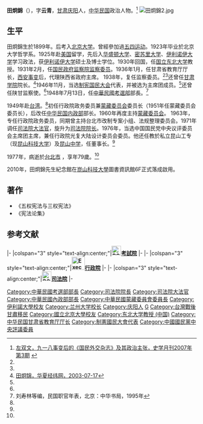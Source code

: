 {{Infobox officeholder
| name            = 田炯錦
| original_name   = Tien Chung-chin
| image           = 田炯錦_(Cropped).jpg
| sex             = 男
| office          = {{ROC}}第3任[[司法院院長|司法院院長]]
| term_start      = 1971年12月1日
| term_end        = 1977年3月30日
| president       = [[蔣中正|蔣中正]]<br>[[嚴家淦|嚴家淦]]
| predecessor     = [[謝冠生|謝冠生]]
| successor       = [[戴炎輝|戴炎輝]]
| office1         = {{ROC}}第9任[[中華民國內政部|內政部]]部長
| term_start1     = 1958年7月14日
| term_end1       = 1960年6月1日
| premierroc1     = [[陳誠|陳誠]]
| predecessor1    = [[王德溥|王德溥]]
| successor1      = [[連震東|連震東]]
| office2         = {{ROC}}第1任[[中華民國考選部|考選部]]部長
| term_start2     = 1948年7月13日
| term_end2       = 1950年5月15日
| 1blankname2     = 考試院院長
| 1namedata2      = [[張伯苓|張伯苓]]<br>[[鈕永建|鈕永建]]（代理）
| predecessor2    = [[陳大齊|陳大齊]]（[[行憲|行憲]]前）
| successor2      = [[史尚寬|史尚寬]]
| office3         = {{ROC}}第13、16任[[行政院|行政院]][[蒙藏委員會|蒙藏委員會]]委員長
| term_start3     = 1960年5月30日
| term_end3       = 1963年12月14日
| premierroc3     = [[陳誠|陳誠]]<br>[[王雲五|王雲五]]（代理）
| predecessor3    = [[李永新|李永新]]
| successor3      = [[郭寄嶠|郭寄嶠]]
| term_start4     = 1951年2月22日
| term_end4       = 1954年5月25日
| premierroc4     = [[陳誠|陳誠]]
| predecessor4    = [[余井塘|余井塘]]
| successor4      = [[劉廉克|劉廉克]]
| party = {{Kmt|19px}}
| Native place = [[甘肃省|甘肃]][[庆阳|庆阳]]
| date of birth =  1899年
| date of death =  {{Death date and age|1977|3|30|1899|0|0}}
| place of birth = {{QING|甘肅省}}[[慶陽府|慶陽府]]
| place of death = {{ROC}}[[臺北市|臺北市]]
| resting_place = {{ROC}}[[臺北縣|臺北縣]][[五股鄉|五股鄉]][[觀音山_(新北市)|觀音山]]五股示範公墓<br>（今[[新北市|新北市]][[五股區|五股區]]）
| nationality = {{ROC}}
| educate = 
*1930年，獲得[[美国|美国]][[伊利诺大学|伊利诺大学]][[博士|博士]]学位。
| past =
*第9任[[中華民國內政部|內政部]]部長。
*第9任[[中華民國司法院|司法院]]院長。
* 參加過[[五四运动|五四运动]]。
*1963年专任'''政務委員'''一職，曾經主持過[[台北市|台北市]]改制专案小组、法规整理委员会。
}}
'''田炯錦'''（{{bd|1899年||1977年|3月30日|catIdx=田}}），字'''云青'''，[[甘肃省|甘肃]][[庆阳|庆阳]]人，[[中华民国|中华民国]]政治人物。<ref name=sx>[http://jds.cass.cn/ztyj/zwgx/2008/11/24/7656.html 左双文，九一八事变后的《国民外交杂志》及其政治主张，史学月刊2007年第3期] {{webarchive|url=https://web.archive.org/web/20131110200713/http://jds.cass.cn/ztyj/zwgx/2008/11/24/7656.html |date=2013-11-10 }}</ref>
[[File:田炯錦2.jpg|thumb]]

==生平==
田炯錦生於1899年。后考入[[北京大学|北京大学]]。曾經參加過[[五四运动|五四运动]]。1923年毕业於北京大学哲学系。1925年赴[[美国|美国]]留学，先后入[[华盛顿大学|华盛顿大学]]、[[密苏里大学|密苏里大学]]、[[伊利诺伊大学|伊利诺伊大学]]学习政法，获[[伊利诺伊大学|伊利诺伊大学]]硕士及博士学位。1930年回国，任[[国立东北大学|国立东北大学]]教授。1931年2月，任[[国民政府|国民政府]][[监察院|监察院]][[监察委员|监察委员]]。1936年1月，任甘肃省教育厅厅长，[[西安事变|西安事变]]后，代理陕西省政府主席。 1938年，复任监察委员。<ref name=sx/><ref name=tian/>还曾任[[甘肃学院|甘肃学院]]院长。<ref name=tian>[http://search.huaxia.com/s.jsp?iDocId=505797 田炯锦，华夏经纬网，2003-07-17]{{dead link|date=2018年3月 |bot=InternetArchiveBot |fix-attempted=yes }}</ref>1946年11月，当选[[制宪国民大会|制宪国民大会]]代表，并被选为主席团成员。<ref name=sx/>还曾任陕甘监察使。<ref name=tian/>1948年7月13日，任[[中華民國考選部|中華民國考選部]]部長。<ref>刘寿林等编，民国职官年表，北京：中华书局，1995年</ref>

1949年赴[[台湾|台湾]]。<ref name=sx/>初任行政院政务委员兼[[蒙藏委员会|蒙藏委员会]]委员长（1951年任蒙藏委员会委员长），后改任[[中华民国内政部|中华民国内政部]]部长。1960年再度主持[[蒙藏委员会|蒙藏委员会]]。 1963年，专任行政院政务委员，同期曾主持台北市改制专案小组、法规整理委员会。1971年调任[[司法院大法官|司法院大法官]]，旋升为[[司法院院长|司法院院长]]。1976年，当选中国国民党中央议评委员会主席团主席，兼任行政院光复大陆设计委员会委员。他还任教於私立昆山工专（现[[昆山科技大学|昆山科技大学]]）及[[昆山中学|昆山中学]]，任董事长。<ref name=tian/>

1977年，病逝於[[台北市|台北市]] ，享年79歲。<ref name=tian/>

2010年，田炯錦先生紀念館在[[崑山科技大學|崑山科技大學]]圖書資訊館6F正式落成啟用。

== 著作 ==
*《五权宪法与三权宪法》
*《宪法论集》

==参考文献==
{{reflist}}

{{start box}}
{{s-off}}
|-
|colspan="3" style="text-align:center;"|'''[[File:ROC_Examination_Yuan_Seal.jpg|25px]][[考試院|考試院]]'''
|-
{{s-none|首　任}}
{{s-title|[[中華民國考選部|考選部部長]]<br><small>第一任<br>1948年7月13日－1950年5月20日}}
{{s-after|[[馬國琳|馬國琳]]（代理）<br /><small>正任：'''[[史尚寬|史尚寬]]'''</small>}}
|-
|colspan="3" style="text-align:center;"|'''[[File:Executive_Yuan,ROC_LOGO.svg|35px]][[行政院|行政院]]'''
|-
{{s-before|[[余井塘|余井塘]]}}
{{s-title|[[中華民國蒙藏委員會|蒙藏委員會委員長]]<br><small>第十三任<br>1951年2月22日－1954年5月25日}}
{{s-after|[[劉廉克|劉廉克]]}}
{{s-before|[[王德溥|王德溥]]}}
{{s-title|[[中華民國內政部|內政部部長]]<br><small>第十任<br>1958年3月27日－1960年5月31日}}
{{s-after|[[連震東|連震東]]}}
{{s-legal}}
|-
|colspan="3" style="text-align:center;"|'''[[File:ROC_Judicial_Yuan_Seal.svg|25px]][[司法院|司法院]]'''
|-
{{s-before|[[謝冠生_(中華民國政治家)|謝冠生]]}}
{{s-title|[[司法院院長|司法院院長]]<br><small>第三任<br>1971年12月1日－1977年3月30日}}
{{s-after|[[戴炎輝|戴炎輝]]}}
{{end box}}
{{行憲前監察委員}}
{{第一屆監察委員}}
{{司法院院長}}
{{司法院大法官}}
{{DEFAULTSORT:Tian田}}
[[Category:中華民國考選部部長|Category:中華民國考選部部長]]
[[Category:司法院院長|Category:司法院院長]]
[[Category:司法院大法官|Category:司法院大法官]]
[[Category:中華民國內政部部長|Category:中華民國內政部部長]]
[[Category:中華民國蒙藏委員會委員長|Category:中華民國蒙藏委員會委員長]]
[[Category:伊利諾大學校友|Category:伊利諾大學校友]]
[[Category:兰州大学校长|Category:兰州大学校长]]
[[Category:庆阳人|Category:庆阳人]]
[[Category:田姓|G]]
[[Category:台灣戰後甘肅移民|Category:台灣戰後甘肅移民]]
[[Category:國立北京大學校友|Category:國立北京大學校友]]
[[Category:东北大学教授_(中国)|Category:东北大学教授 (中国)]]
[[Category:中华民国甘肃省教育厅厅长|Category:中华民国甘肃省教育厅厅长]]
[[Category:制憲國民大會代表|Category:制憲國民大會代表]]
[[Category:中國國民黨中央評議委員|Category:中國國民黨中央評議委員]]